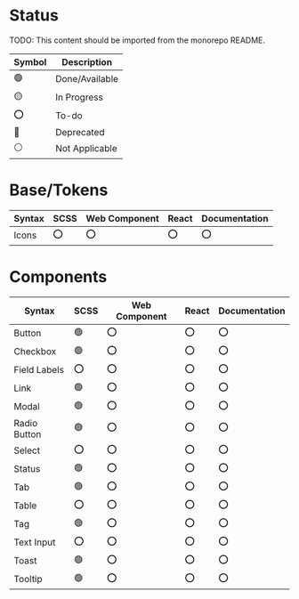 
<Meta title="Welcome/Status" />

# Status

TODO: This content should be imported from the monorepo README.

| Symbol            | Description    |
| ----------------- | -------------- |
| 🟢                | Done/Available |
| 🟡                | In Progress    |
| ⭕                | To-do          |
| 🔴                | Deprecated     |
| ⚪                | Not Applicable |


# Base/Tokens

| Syntax       | SCSS        | Web Component  | React | Documentation  |
| ------------ | ----------- | -------------- | ----- | -------------- |
| Icons        | ⭕          | ⭕             | ⭕     | ⭕             |

# Components

| Syntax       | SCSS        | Web Component  | React | Documentation  |
| ------------ | ----------- | -------------- | ----- | -------------- |
| Button       | 🟢          | ⭕             | ⭕     | ⭕             |
| Checkbox     | 🟢          | ⭕             | ⭕     | ⭕             |
| Field Labels | ⭕          | ⭕             | ⭕     | ⭕             |
| Link         | 🟢          | ⭕             | ⭕     | ⭕             |
| Modal        | 🟢          | ⭕             | ⭕     | ⭕             |
| Radio Button | 🟢          | ⭕             | ⭕     | ⭕             |
| Select       | ⭕          | ⭕             | ⭕     | ⭕             |
| Status       | 🟢          | ⭕             | ⭕     | ⭕             |
| Tab          | 🟢          | ⭕             | ⭕     | ⭕             |
| Table        | ⭕          | ⭕             | ⭕     | ⭕             |
| Tag          | 🟢          | ⭕             | ⭕     | ⭕             |
| Text Input   | ⭕          | ⭕             | ⭕     | ⭕             |
| Toast        | 🟢          | ⭕             | ⭕     | ⭕             |
| Tooltip      | 🟢          | ⭕             | ⭕     | ⭕             |
